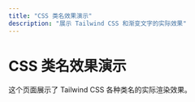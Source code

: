 ---
title: "CSS 类名效果演示"
description: "展示 Tailwind CSS 和渐变文字的实际效果"
---


# CSS 类名效果演示

这个页面展示了 Tailwind CSS 各种类名的实际渲染效果。

<ClassNameDemo />